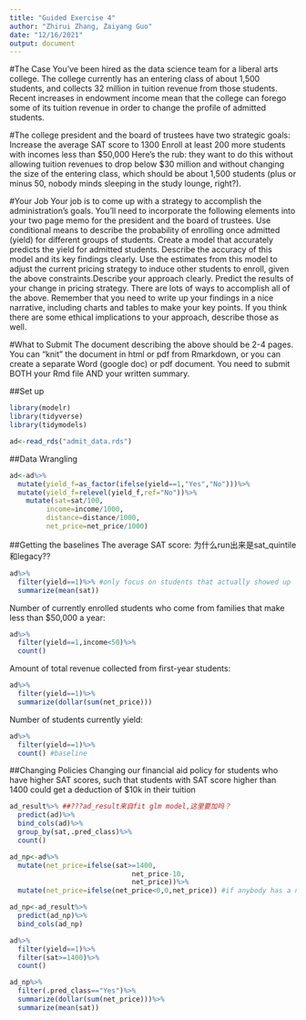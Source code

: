 ```yaml
---
title: "Guided Exercise 4"
author: "Zhirui Zhang, Zaiyang Guo"
date: "12/16/2021"
output: document
---
```


#The Case
You’ve been hired as the data science team for a liberal arts college. The college currently has an entering class of about 1,500 students, and collects 32 million in tuition revenue from those students. Recent increases in endowment income mean that the college can forego some of its tuition revenue in order to change the profile of admitted students.

#The college president and the board of trustees have two strategic goals:
Increase the average SAT score to 1300
Enroll at least 200 more students with incomes less than $50,000
Here’s the rub: they want to do this without allowing tuition revenues to drop below $30 million and without changing the size of the entering class, which should be about 1,500 students (plus or minus 50, nobody minds sleeping in the study lounge, right?).

#Your Job
Your job is to come up with a strategy to accomplish the administration’s goals.
You’ll need to incorporate the following elements into your two page memo for the president and the board of trustees.
Use conditional means to describe the probability of enrolling once admitted (yield) for different groups of students.
Create a model that accurately predicts the yield for admitted students. Describe the accuracy of this model and its key findings clearly.
Use the estimates from this model to adjust the current pricing strategy to induce other students to enroll, given the above constraints.Describe your approach clearly.
Predict the results of your change in pricing strategy.
There are lots of ways to accomplish all of the above. Remember that you need to write up your findings in a nice narrative, including charts and tables to make your key points. If you think there are some ethical implications to your approach, describe those as well.

#What to Submit
The document describing the above should be 2-4 pages. You can “knit” the document in html or pdf from Rmarkdown, or you can create a separate Word (google doc) or pdf document. You need to submit BOTH your Rmd file AND your written summary.



##Set up
```r
library(modelr)
library(tidyverse)
library(tidymodels)
```

```r
ad<-read_rds("admit_data.rds")
```

##Data Wrangling
```r
ad<-ad%>%
  mutate(yield_f=as_factor(ifelse(yield==1,"Yes","No")))%>%
  mutate(yield_f=relevel(yield_f,ref="No"))%>%
    mutate(sat=sat/100,
         income=income/1000,
         distance=distance/1000,
         net_price=net_price/1000)
```

##Getting the baselines
The average SAT score: 为什么run出来是sat_quintile和legacy??
```r
ad%>%
  filter(yield==1)%>% #only focus on students that actually showed up
  summarize(mean(sat))
```
Number of currently enrolled students who come from families that make less than $50,000 a year:
```r
ad%>%
  filter(yield==1,income<50)%>%
  count()
```
Amount of total revenue collected from first-year students:
```r
ad%>%
  filter(yield==1)%>%
  summarize(dollar(sum(net_price)))
```
Number of students currently yield:
```r
ad%>%
  filter(yield==1)%>%
  count() #baseline
```

##Changing Policies
Changing our financial aid policy for students who have higher SAT scores, such that students with SAT score higher than 1400 could get a deduction of $10k in their tuition
```r
ad_result%>% ##???ad_result来自fit glm model,这里要加吗？
  predict(ad)%>%
  bind_cols(ad)%>%
  group_by(sat,.pred_class)%>%
  count()
```
```r
ad_np<-ad%>%
  mutate(net_price=ifelse(sat>=1400, 
                              net_price-10,
                              net_price))%>%
  mutate(net_price=ifelse(net_price<0,0,net_price)) #if anybody has a net price of 0, change it to 0, otherwise leave it as it is-> because we don't charge people negative tuition!
```
```r
ad_np<-ad_result%>%
  predict(ad_np)%>%
  bind_cols(ad_np)
```
```r
ad%>%
  filter(yield==1)%>%
  filter(sat>=1400)%>%
  count()
```
```r
ad_np%>%
  filter(.pred_class=="Yes")%>%
  summarize(dollar(sum(net_price)))%>%
  summarize(mean(sat))
```





